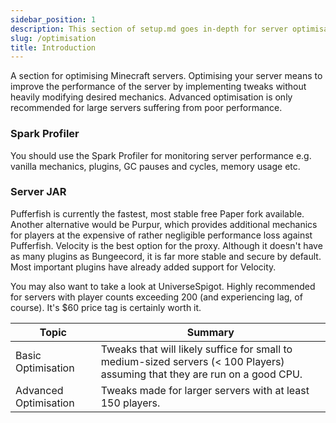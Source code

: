 ```yaml
---
sidebar_position: 1
description: This section of setup.md goes in-depth for server optimisation
slug: /optimisation
title: Introduction
---
```


A section for optimising Minecraft servers. Optimising your server means to improve the performance of the server by implementing tweaks without heavily modifying desired mechanics. Advanced optimisation is only recommended for large servers suffering from poor performance.

### Spark Profiler
You should use the Spark Profiler for monitoring server performance e.g. vanilla mechanics, plugins, GC pauses and cycles, memory usage etc.

### Server JAR
Pufferfish is currently the fastest, most stable free Paper fork available. Another alternative would be Purpur, which provides additional mechanics for players at the expensive of rather negligible performance loss against Pufferfish. Velocity is the best option for the proxy. Although it doesn't have as many plugins as Bungeecord, it is far more stable and secure by default. Most important plugins have already added support for Velocity.

You may also want to take a look at UniverseSpigot. Highly recommended for servers with player counts exceeding 200 (and experiencing lag, of course). It's $60 price tag is certainly worth it.

Topic | Summary
------------ | ------- 
Basic Optimisation | Tweaks that will likely suffice for small to medium-sized servers (< 100 Players) assuming that they are run on a good CPU.
Advanced Optimisation | Tweaks made for larger servers with at least 150 players.
